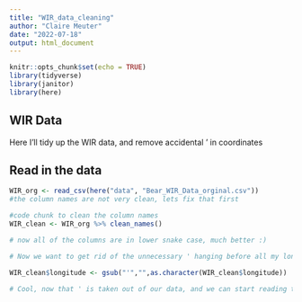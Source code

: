 ```yaml
---
title: "WIR_data_cleaning"
author: "Claire Meuter"
date: "2022-07-18"
output: html_document
---
```


```r
knitr::opts_chunk$set(echo = TRUE)
library(tidyverse)
library(janitor)
library(here)
```

## WIR Data
Here I'll tidy up the WIR data, and remove accidental ' in coordinates 

## Read in the data 

```r
WIR_org <- read_csv(here("data", "Bear_WIR_Data_orginal.csv"))
#the column names are not very clean, lets fix that first
```
```r
#code chunk to clean the column names 
WIR_clean <- WIR_org %>% clean_names()

# now all of the columns are in lower snake case, much better :) 
```

```r
# Now we want to get rid of the unnecessary ' hanging before all my longitude points 

WIR_clean$longitude <- gsub("'","",as.character(WIR_clean$longitude))

# Cool, now that ' is taken out of our data, and we can start reading this data in Arc to map out the conflict occurance points! 

```

